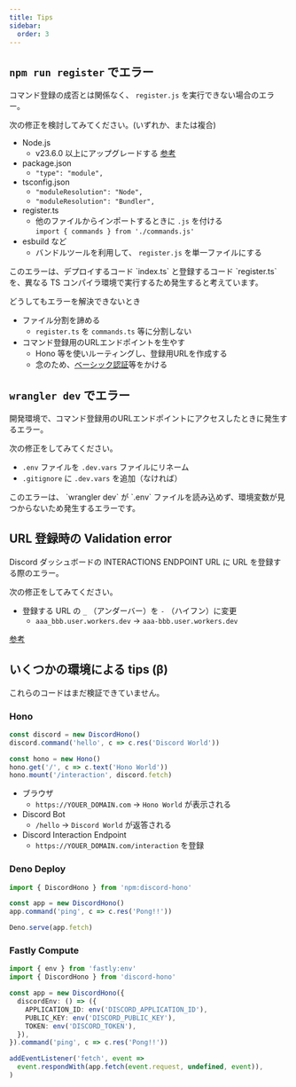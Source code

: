 ```yaml
---
title: Tips
sidebar:
  order: 3
---
```



## `npm run register` でエラー

コマンド登録の成否とは関係なく、 `register.js` を実行できない場合のエラー。

次の修正を検討してみてください。(いずれか、または複合)

- Node.js
  - v23.6.0 以上にアップグレードする [参考](https://nodejs.org/en/blog/release/v23.6.0)
- package.json
  - `"type": "module",`
- tsconfig.json
  - `"moduleResolution": "Node",`
  - `"moduleResolution": "Bundler",`
- register.ts
  - 他のファイルからインポートするときに `.js` を付ける  
    `import { commands } from './commands.js'`
- esbuild など
  - バンドルツールを利用して、 `register.js` を単一ファイルにする

<Aside>
  このエラーは、デプロイするコード `index.ts` と登録するコード `register.ts`
  を、異なる TS コンパイラ環境で実行するため発生すると考えています。
</Aside>

どうしてもエラーを解決できないとき

- ファイル分割を諦める
  - `register.ts` を `commands.ts` 等に分割しない
- コマンド登録用のURLエンドポイントを生やす
  - Hono 等を使いルーティングし、登録用URLを作成する
  - 念のため、[ベーシック認証](https://hono.dev/docs/middleware/builtin/basic-auth)等をかける

## `wrangler dev` でエラー

開発環境で、コマンド登録用のURLエンドポイントにアクセスしたときに発生するエラー。

次の修正をしてみてください。

- `.env` ファイルを `.dev.vars` ファイルにリネーム
- `.gitignore` に `.dev.vars` を追加（なければ）

<Aside>
  このエラーは、 `wrangler dev` が `.env`
  ファイルを読み込めず、環境変数が見つからないため発生するエラーです。
</Aside>

## URL 登録時の Validation error

Discord ダッシュボードの INTERACTIONS ENDPOINT URL に URL を登録する際のエラー。

次の修正をしてみてください。

- 登録する URL の `_` （アンダーバー）を `-` （ハイフン）に変更
  - `aaa_bbb.user.workers.dev` -> `aaa-bbb.user.workers.dev`

[参考](https://qiita.com/y_q/items/9971183bcdd57535bbb4)

## いくつかの環境による tips (β)

<Aside type="caution">これらのコードはまだ検証できていません。</Aside>

### Hono

```ts "hono.mount" "discord.fetch"
const discord = new DiscordHono()
discord.command('hello', c => c.res('Discord World'))

const hono = new Hono()
hono.get('/', c => c.text('Hono World'))
hono.mount('/interaction', discord.fetch)
```

- ブラウザ
  - `https://YOUER_DOMAIN.com` -> `Hono World` が表示される
- Discord Bot
  - `/hello` -> `Discord World` が返答される
- Discord Interaction Endpoint
  - `https://YOUER_DOMAIN.com/interaction` を登録

### Deno Deploy

```ts
import { DiscordHono } from 'npm:discord-hono'

const app = new DiscordHono()
app.command('ping', c => c.res('Pong!!'))

Deno.serve(app.fetch)
```

### Fastly Compute

```ts
import { env } from 'fastly:env'
import { DiscordHono } from 'discord-hono'

const app = new DiscordHono({
  discordEnv: () => ({
    APPLICATION_ID: env('DISCORD_APPLICATION_ID'),
    PUBLIC_KEY: env('DISCORD_PUBLIC_KEY'),
    TOKEN: env('DISCORD_TOKEN'),
  }),
}).command('ping', c => c.res('Pong!!'))

addEventListener('fetch', event =>
  event.respondWith(app.fetch(event.request, undefined, event)),
)
```
